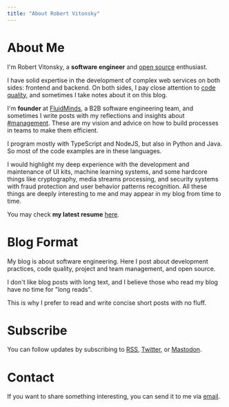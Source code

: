 ```yaml
---
title: "About Robert Vitonsky"
---
```


# About Me

I'm Robert Vitonsky, a **software engineer** and [open source](https://github.com/vitonsky) enthusiast.

I have solid expertise in the development of complex web services on both sides: frontend and backend. On both sides, I pay close attention to [code quality](</blog/tag/code quality/>), and sometimes I take notes about it on this blog.

I'm **founder** at [FluidMinds](https://fluidminds.org), a B2B software engineering team, and sometimes I write posts with my reflections and insights about [#management](/blog/tag/management/). These are my vision and advice on how to build processes in teams to make them efficient.

I program mostly with TypeScript and NodeJS, but also in Python and Java. So most of the code examples are in these languages.

I would highlight my deep experience with the development and maintenance of UI kits, machine learning systems, and some hardcore things like cryptography, media streams processing, and security systems with fraud protection and user behavior patterns recognition. All these things are deeply interesting to me and may appear in my blog from time to time.

You may check **my latest resume** [here](https://latexonline.cc/compile?git=https://github.com/vitonsky/resume&target=resume.tex&command=pdflatex).

# Blog Format

My blog is about software engineering. Here I post about development practices, code quality, project and team management, and open source.

I don't like blog posts with long text, and I believe those who read my blog have no time for "long reads".

This is why I prefer to read and write concise short posts with no fluff.

# Subscribe

You can follow updates by subscribing to [RSS](/rss.xml), [Twitter](https://twitter.com/rvitonsky), or [Mastodon](https://mastodon.social/@vitonsky).

# Contact

If you want to share something interesting, you can send it to me via <a href="mailto:rob@vitonsky.net" rel="me">email</a>.
